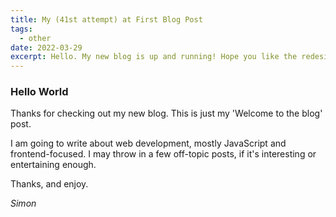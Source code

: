 ```yaml
---
title: My (41st attempt) at First Blog Post
tags:
  - other
date: 2022-03-29
excerpt: Hello. My new blog is up and running! Hope you like the redesign.
---
```

### Hello World

Thanks for checking out my new blog. This is just my 'Welcome to the blog' post.

I am going to write about web development, mostly JavaScript and frontend-focused. I may throw in a few off-topic posts, if it's interesting or entertaining enough.

Thanks, and enjoy.

*Simon*